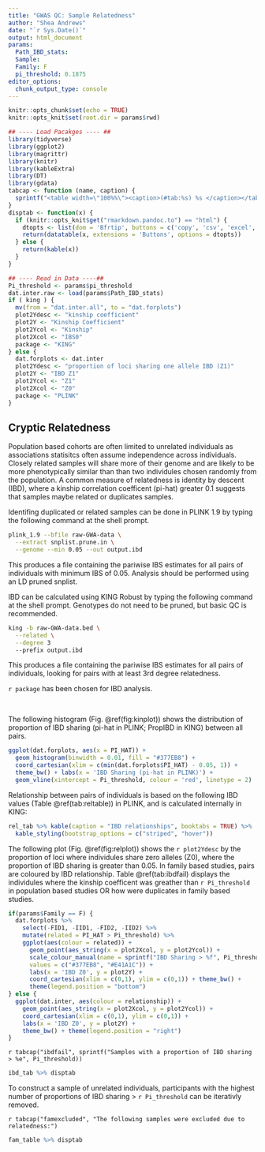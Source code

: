 ```yaml
---
title: "GWAS QC: Sample Relatedness"
author: "Shea Andrews"
date: "`r Sys.Date()`"
output: html_document
params:
  Path_IBD_stats:
  Sample:
  Family: F
  pi_threshold: 0.1875
editor_options:
  chunk_output_type: console
---
```


```r
knitr::opts_chunk$set(echo = TRUE)
knitr::opts_knit$set(root.dir = params$rwd)

## ---- Load Pacakges ---- ##
library(tidyverse)
library(ggplot2)
library(magrittr)
library(knitr)
library(kableExtra)
library(DT)
library(gdata)
tabcap <- function (name, caption) {
  sprintf("<table width=\"100%%\"><caption>(#tab:%s) %s </caption></table>", name, caption)
}
disptab <- function(x) {
  if (knitr::opts_knit$get("rmarkdown.pandoc.to") == "html") {
    dtopts <- list(dom = 'Bfrtip', buttons = c('copy', 'csv', 'excel', 'pdf', 'print'))
    return(datatable(x, extensions = 'Buttons', options = dtopts))
  } else {
    return(kable(x))
  }
}
```

```r
## ---- Read in Data ----##
Pi_threshold <- params$pi_threshold
dat.inter.raw <- load(params$Path_IBD_stats)
if ( king ) {
  mv(from = "dat.inter.all", to = "dat.forplots")
  plot2Ydesc <- "kinship coefficient"
  plot2Y <- "Kinship Coefficient"
  plot2Ycol <- "Kinship"
  plot2Xcol <- "IBS0"
  package <- "KING"
} else {
  dat.forplots <- dat.inter
  plot2Ydesc <- "proportion of loci sharing one allele IBD (Z1)"
  plot2Y <- "IBD Z1"
  plot2Ycol <- "Z1"
  plot2Xcol <- "Z0"
  package <- "PLINK"
}
```

## Cryptic Relatedness
Population based cohorts are often limited to unrelated individuals as associations statisitcs often assume independence across individuals. Closely related samples will share more of their genome and are likely to be more phenotypically similar than than two individules chosen randomly from the population. A common measure of relatedness is identity by descent (IBD), where a kinship correlation coefficent (pi-hat) greater 0.1 suggests that samples maybe related or duplicates samples.

Identifing duplicated or related samples can be done in PLINK 1.9 by typing the following command at the shell prompt.

```bash
plink_1.9 --bfile raw-GWA-data \
  --extract snplist.prune.in \
  --genome --min 0.05 --out output.ibd
```

This produces a file containing the pariwise IBS estimates for all pairs of individuals with minimum IBS of 0.05. Analysis should be performed using an LD pruned snplist.

IBD can be calculated using KING Robust by typing the following command at the shell prompt. Genotypes do not need to be pruned, but basic QC is recommended.

```bash
king -b raw-GWA-data.bed \
  --related \
  --degree 3
  --prefix output.ibd
```

This produces a file containing the pariwise IBS estimates for all pairs of individuals, looking for pairs with at least 3rd degree relatedness.

`r package` has been chosen for IBD analysis.

<br>

The following histogram (Fig. \@ref(fig:kinplot)) shows the distribution of proportion of IBD sharing (pi-hat in PLINK; PropIBD in KING) between all pairs.

```r
ggplot(dat.forplots, aes(x = PI_HAT)) +
  geom_histogram(binwidth = 0.01, fill = "#377EB8") +
  coord_cartesian(xlim = c(min(dat.forplots$PI_HAT) - 0.05, 1)) +
  theme_bw() + labs(x = 'IBD Sharing (pi-hat in PLINK)') +
  geom_vline(xintercept = Pi_threshold, colour = 'red', linetype = 2)

```

Relationship between pairs of individuals is based on the following IBD values (Table \@ref(tab:reltable)) in PLINK, and is calculated internally in KING:


```r
rel_tab %>% kable(caption = "IBD relationships", booktabs = TRUE) %>%
  kable_styling(bootstrap_options = c("striped", "hover"))
```


The following plot (Fig. \@ref(fig:relplot)) shows the `r plot2Ydesc` by the proportion of loci where individules share zero alleles (Z0), where the proportion of IBD sharing is greater than 0.05. In family based studies, pairs are coloured by IBD relationship. Table \@ref(tab:ibdfail) displays the individules where the kinship coefficent was greather than `r Pi_threshold` in population based studies OR how were duplicates in family based studies.
```r


if(params$Family == F) {
  dat.forplots %>%
    select(-FID1, -IID1, -FID2, -IID2) %>%
    mutate(related = PI_HAT > Pi_threshold) %>%
    ggplot(aes(colour = related)) +
      geom_point(aes_string(x = plot2Xcol, y = plot2Ycol)) +
      scale_colour_manual(name = sprintf("IBD Sharing > %f", Pi_threshold),
      values = c("#377EB8", "#E41A1C")) +
      labs(x = 'IBD Z0', y = plot2Y) +
      coord_cartesian(xlim = c(0,1), ylim = c(0,1)) + theme_bw() +
      theme(legend.position = "bottom")
} else {
  ggplot(dat.inter, aes(colour = relationship)) +
    geom_point(aes_string(x = plot2Xcol, y = plot2Ycol)) +
    coord_cartesian(xlim = c(0,1), ylim = c(0,1)) +
    labs(x = 'IBD Z0', y = plot2Y) +
    theme_bw() + theme(legend.position = "right")
}
```

`r tabcap("ibdfail", sprintf("Samples with a proportion of IBD sharing > %e", Pi_threshold))`

```r
ibd_tab %>% disptab
```

To construct a sample of unrelated individuals, participants with the highest number of proportions of IBD sharing > `r Pi_threshold` can be iterativly removed.

`r tabcap("famexcluded", "The following samples were excluded due to relatedness:")`

```r
fam_table %>% disptab
```

